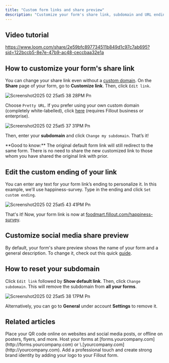 ```yaml
---
title: "Custom form links and share preview"
description: "Customize your form's share link, subdomain and URL ending to match your organization's branding and generate a pretty URL. Edit the image thumbnail and text of your share preview for social media sites."
---
```


## Video tutorial

https://www.loom.com/share/2e59bfc897734511b849d1c97c7ab695?sid=122bccb5-8e7e-47b9-ac48-ceccbaa32e1a

## How to customize your form's share link

You can change your share link even without a [custom domain](https://www.notion.so/Use-custom-domains-d9dfdd5223854de0b9a5e24152a6a52f?pvs=21). On the **Share** page of your form, go to **Customize link**. Then, click `Edit link`.

![Screenshot2025 02 25at5 38 28PM Pn](/images/Screenshot2025-02-25at5.38.28PM.png)

Choose `Pretty URL`. If you prefer using your own custom domain (completely white-labelled), click [here](https://www.notion.so/Use-custom-domains-d9dfdd5223854de0b9a5e24152a6a52f?pvs=21) (requires Fillout business or enterprise).

![Screenshot2025 02 25at5 37 31PM Pn](/images/Screenshot2025-02-25at5.37.31PM.png)

Then, enter your **subdomain** and click `Change my subdomain`. That’s it\!

<Check>
  **Good to know:** The original default form link will still redirect to the same form. There is no need to share the new customized link to those whom you have shared the original link with prior.
</Check>

## Edit the custom ending of your link

You can enter any text for your form link’s ending to personalize it. In this example, we'll use happiness-survey. Type in the ending and click `Set custom ending`.

![Screenshot2025 02 25at5 43 41PM Pn](/images/Screenshot2025-02-25at5.43.41PM.png)

That's it\! Now, your form link is now at [foodmart.fillout.com/happiness-survey](http://foodmart.fillout.com/happiness-survey).

## Customize social media share preview

By default, your form's share preview shows the name of your form and a general description. To change it, check out this quick [guide](https://www.notion.so/Customize-your-form-s-share-preview-72bb584dc3ed4b588c78fc9b6b2e204b?pvs=21).

## How to reset your subdomain

Click `Edit link` followed by **Show default link**. Then, click `Change subdomain`. This will remove the subdomain from **all your forms**.

![Screenshot2025 02 25at5 38 17PM Pn](/images/Screenshot2025-02-25at5.38.17PM.png)

Alternatively, you can go to **General** under account **Settings** to remove it.

## Related articles

<CardGroup cols={3}>
  <Card title="Share with a QR code" icon="qrcode" iconType="regular" color="#FFC738">
    Place your QR code online on websites and social media posts, or offline on posters, flyers, and more.
  </Card>
  <Card title="Custom domains" icon="globe" iconType="regular" color="#FFC738">
    Host your forms at [forms.yourcompany.com](http://forms.yourcompany.com) or \<anything\>.[yourcompany.com](http://yourcompany.com).
  </Card>
  <Card title="Add a logo" icon="airbnb" iconType="regular" color="#FFC738">
    Add a professional touch and create strong brand identity by adding your logo to your Fillout form.
  </Card>
</CardGroup>